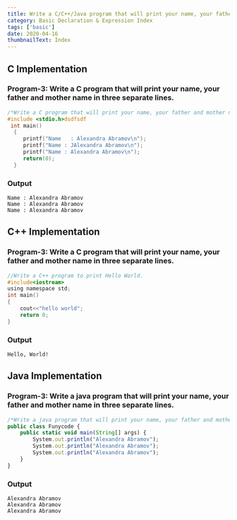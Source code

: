 ```yaml
---
title: Write a C/C++/Java program that will print your name, your father and mother name in three separate lines
category: Basic Declaration & Expression Index
tags: ['basic']
date: 2020-04-16
thumbnailText: Index
---
```

## C Implementation
### Program-3: Write a C program that will print your name, your father and mother name in three separate lines.
```c
/*Write a C program that will print your name, your father and mother name in three separate lines. */
#include <stdio.h>dsdfsdf
 int main()
  {
     printf("Name   : Alexandra Abramov\n");
     printf("Name : JAlexandra Abramov\n");
     printf("Name : Alexandra Abramov\n");
     return(0);
  }


```
### Output
```
Name : Alexandra Abramov
Name : Alexandra Abramov
Name : Alexandra Abramov
```
## C++ Implementation
### Program-3: Write a C program that will print your name, your father and mother name in three separate lines.
```c
//Write a C++ program to print Hello World.
#include<iostream>
using namespace std;
int main()
{
    cout<<"hello world";
    return 0;
}
```
### Output
```
Hello, World!
```
## Java Implementation
### Program-3: Write a java program that will print your name, your father and mother name in three separate lines.
```js
/*Write a java program that will print your name, your father and mother name in three separate lines.*/
public class Funycode {
    public static void main(String[] args) {
        System.out.println("Alexandra Abramov");
        System.out.println("Alexandra Abramov");
        System.out.println("Alexandra Abramov");
    }
}
```
### Output
```
Alexandra Abramov
Alexandra Abramov
Alexandra Abramov
```

